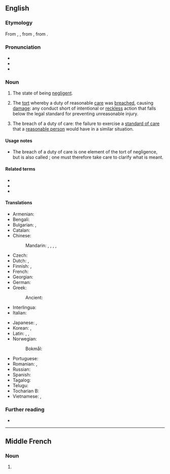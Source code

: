 {{also|négligence}}
==English==

===Etymology===
{{root|en|ine-pro|*leǵ-}}
From {{inh|en|enm|necligence}}, {{m|enm|negligence}}, from {{der|en|fro|negligence}}, from {{der|en|la|neglegentia}}.

===Pronunciation===
* {{IPA|en|/ˈnɛɡlɪd͡ʒəns/}}
* {{audio|en|En-us-negligent.ogg|Audio (US)}}
* {{hyph|en|neg|li|gence}}

===Noun===
{{en-noun|-|s}}

# The state of being [[negligent]].
# {{lb|en|legal|singulare tantum}} The [[tort]] whereby a duty of reasonable [[care]] was [[breach]]ed, causing [[damage]]: any conduct short of intentional or [[reckless]] action that falls below the legal standard for preventing unreasonable injury.
# {{lb|en|legal|uncountable}} The breach of a duty of care: the failure to exercise a [[standard of care]] that a [[reasonable person]] would have in a similar situation.

====Usage notes====
* The breach of a duty of care is one element of the tort of negligence, but is also called {{m|en||negligence}}; one must therefore take care to clarify what is meant.

====Related terms====
* {{l|en|negligent}}
* {{l|en|neglect}}
* {{l|en|endangerment}}

====Translations====
{{trans-top|failure to exercise a standard of care (law)}}
* Armenian: {{t+|hy|անփութություն}}
* Bengali: {{t|bn|গাফলাতি|tr=gaflati}}
* Bulgarian: {{t+|bg|нехайство|n}}, {{t+|bg|немарливост|f}}
* Catalan: {{t+|ca|negligència|f}}
* Chinese:
*: Mandarin: {{t+|cmn|過失|sc=Hani}}, {{t+|cmn|过失|tr=guòshī|sc=Hani}}, {{t+|cmn|疏忽|tr=shūhu|sc=Hani}}, {{t+|cmn|失職|sc=Hani}}, {{t+|cmn|失职|tr=shīzhí|sc=Hani}}
* Czech: {{t|cs|nedbalost|f}}
* Dutch: {{t+|nl|nalatigheid|f}}, {{t+|nl|achteloosheid|f}}
* Finnish: {{t+|fi|huolimattomuus}} {{q|general carelessness}}, {{t+|fi|heitteillejättö}} {{q|neglect of a person}}
* French: {{t|fr|négligence coupable|f}}
* Georgian: {{t|ka|დაუდევრობა}}
* German: {{t+|de|Fahrlässigkeit|f}}
* Greek: {{t+|el|αμέλεια|f}}
*: Ancient: {{t|grc|ἀμέλεια|f}}
* Interlingua: {{t|ia|negligentia}}
* Italian: {{t+|it|negligenza|f}}
{{trans-mid}}
* Japanese: {{t+|ja|過失|tr=かしつ, kashitsu|sc=Jpan}}, {{t+|ja|疎か|tr=おろそか, orosoka|sc=Jpan}}
* Korean: {{t+|ko|과실(過失)}}, {{t+|ko|소홀(疏忽)}}
* Latin: {{t|la|indiligentia|f}}, {{t|la|neglegentia|f}}, {{t|la|incūria|f}}
* Norwegian:
*: Bokmål: {{t+|nb|uaktsomhet|m|f}}
* Portuguese: {{t+|pt|negligência|f}}
* Romanian: {{t+|ro|neglijență}}, {{t+|ro|delăsare}}
* Russian: {{t+|ru|хала́тность|f}}
* Spanish: {{t+|es|negligencia|f}}
* Tagalog: {{t|tl|kutalay}}
* Telugu: {{t+|te|నిర్లక్ష్యం}}
* Tocharian B: {{t|txb|ykorñe}}
* Vietnamese: {{t+|vi|cẩu thả|alt=tính cẩu thả}}, {{t|vi|sự bất cẩn}}
{{trans-bottom}}

===Further reading===
* {{pedia}}

----

==Middle French==

===Noun===
{{frm-noun|f|-}}

# {{l|en|negligence}} {{gloss|state of being negligent}}